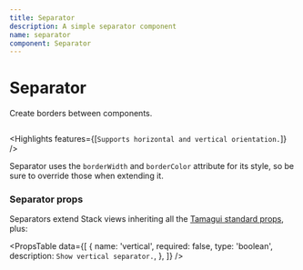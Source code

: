 ```yaml
---
title: Separator
description: A simple separator component
name: separator
component: Separator
---
```


# Separator

<Description>Create borders between components.</Description>

<HeroContainer>
  <SeparatorDemo />
</HeroContainer>

```tsx hero template=Separator

```

<Highlights features={[`Supports horizontal and vertical orientation.`]} />

Separator uses the `borderWidth` and `borderColor` attribute for its style, so be sure to override those when extending it.

### Separator props

Separators extend Stack views inheriting all the [Tamagui standard props](/docs/intro/props), plus:

<PropsTable
  data={[
    {
      name: 'vertical',
      required: false,
      type: 'boolean',
      description: `Show vertical separator.`,
    },
  ]}
/>
